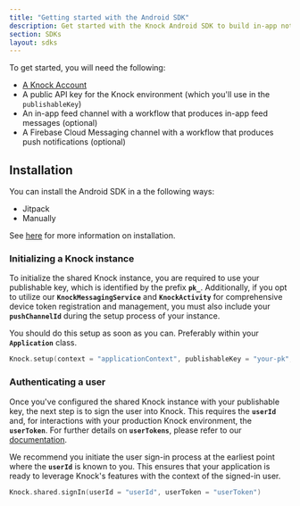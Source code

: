 ```yaml
---
title: "Getting started with the Android SDK"
description: Get started with the Knock Android SDK to build in-app notification experiences.
section: SDKs
layout: sdks
---
```


To get started, you will need the following:

- [A Knock Account](https://dashboard.knock.app/signup)
- A public API key for the Knock environment (which you'll use in the `publishableKey`)
- An in-app feed channel with a workflow that produces in-app feed messages (optional)
- A Firebase Cloud Messaging channel with a workflow that produces push notifications (optional)

## Installation

You can install the Android SDK in a the following ways:

- Jitpack
- Manually

See [here](https://github.com/knocklabs/knock-android) for more information on installation.

### Initializing a Knock instance

To initialize the shared Knock instance, you are required to use your publishable key, which is identified by the prefix **`pk_`**. Additionally, if you opt to utilize our **`KnockMessagingService`** and **`KnockActivity`** for comprehensive device token registration and management, you must also include your **`pushChannelId`** during the setup process of your instance.

You should do this setup as soon as you can. Preferably within your **`Application`** class.

```kotlin
Knock.setup(context = "applicationContext", publishableKey = "your-pk", pushChannelId = "apns-channel-id")
```

### Authenticating a user

Once you've configured the shared Knock instance with your publishable key, the next step is to sign the user into Knock. This requires the **`userId`** and, for interactions with your production Knock environment, the **`userToken`**. For further details on **`userTokens`**, please refer to our [documentation](https://docs.knock.app/in-app-ui/security-and-authentication#authentication-with-enhanced-security-enabled).

We recommend you initiate the user sign-in process at the earliest point where the **`userId`** is known to you. This ensures that your application is ready to leverage Knock's features with the context of the signed-in user.

```kotlin
Knock.shared.signIn(userId = "userId", userToken = "userToken")
```
